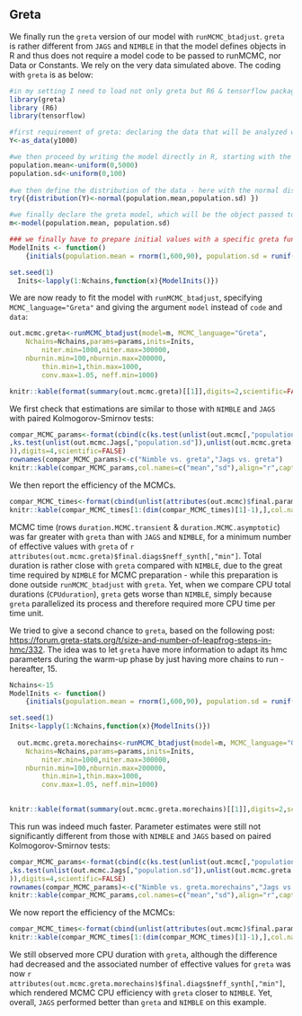 
## Greta
We finally run the `greta` version of our model with `runMCMC_btadjust`. `greta` is rather different from `JAGS` and `NIMBLE` in that the model defines objects in R and thus does not require a model code to be passed to runMCMC, nor Data or Constants. We rely on the very data simulated above. The coding with `greta` is as below:

```{r greta model preparation}
#in my setting I need to load not only greta but R6 & tensorflow packages
library(greta)
library (R6)
library(tensorflow)

#first requirement of greta: declaring the data that will be analyzed with the function as_data
Y<-as_data(y1000)

#we then proceed by writing the model directly in R, starting with the priors of the parameters using greta functions for probability distributions - here uniform()
population.mean<-uniform(0,5000)
population.sd<-uniform(0,100)
    
#we then define the distribution of the data - here with the normal distribution - by default parametrized with a standard deviation in greta:
try({distribution(Y)<-normal(population.mean,population.sd) })

#we finally declare the greta model, which will be the object passed to runMCMC_btadjust 
m<-model(population.mean, population.sd)

### we finally have to prepare initial values with a specific greta function - initials:
ModelInits <- function()
    {initials(population.mean = rnorm(1,600,90), population.sd = runif(1, 1, 30))}

set.seed(1)
  Inits<-lapply(1:Nchains,function(x){ModelInits()})

```

We are now ready to fit the model with `runMCMC_btadjust`, specifying `MCMC_language="Greta"` and giving the argument `model` instead of `code` and `data`: 

```{r greta model running with runMCMC_btadjust, cache=FALSE}
out.mcmc.greta<-runMCMC_btadjust(model=m, MCMC_language="Greta",
    Nchains=Nchains,params=params,inits=Inits,
		niter.min=1000,niter.max=300000,
    nburnin.min=100,nburnin.max=200000,
		thin.min=1,thin.max=1000,
		conv.max=1.05, neff.min=1000)


```

```{r greta model running with runMCMC_btadjust table, echo=FALSE}

knitr::kable(format(summary(out.mcmc.greta)[[1]],digits=2,scientific=FALSE),align="r",caption="Summary of the statistical parameters of the greta model:")

```


We first check that estimations are similar to those with `NIMBLE` and `JAGS` with paired Kolmogorov-Smirnov tests:

```{r Nimble-Jags-Greta comparison parameters, echo=FALSE, warning=FALSE }
compar_MCMC_params<-format(cbind(c(ks.test(unlist(out.mcmc[,"population.mean"]),unlist(out.mcmc.greta[,"population.mean"]))$p.value, ks.test(unlist(out.mcmc.Jags[,"population.mean"]),unlist(out.mcmc.greta[,"population.mean"]))$p.value),c(ks.test(unlist(out.mcmc[,"population.sd"]),unlist(out.mcmc.greta[,"population.sd"]))$p.value
,ks.test(unlist(out.mcmc.Jags[,"population.sd"]),unlist(out.mcmc.greta[,"population.sd"]))$p.value
)),digits=4,scientific=FALSE)
rownames(compar_MCMC_params)<-c("Nimble vs. greta","Jags vs. greta")
knitr::kable(compar_MCMC_params,col.names=c("mean","sd"),align="r",caption="P-values of paired Kolmogorov-Smirnov tests of output parameters of the greta model with the default NIMBLE model and the JAGS model:")

```

We then report the efficiency of the MCMCs.

```{r Nimble-Jags-Greta comparison efficiency, echo=FALSE}
compar_MCMC_times<-format(cbind(unlist(attributes(out.mcmc)$final.params),unlist(attributes(out.mcmc.Jags)$final.params),unlist(attributes(out.mcmc.greta)$final.params)),digits=4,scientific=FALSE)
knitr::kable(compar_MCMC_times[1:(dim(compar_MCMC_times)[1]-1),],col.names=c("Nimble.default","Jags","Greta"),align="r",caption="Comparison of the efficiency of the default NIMBLE, the JAGS and the greta models:")

```
MCMC time (rows `duration.MCMC.transient` & `duration.MCMC.asymptotic`) was far greater with `greta` than with `JAGS` and `NIMBLE`, for a minimum number of effective values with `greta` of `r attributes(out.mcmc.greta)$final.diags$neff_synth[,"min"]`. Total duration is rather close with `greta` compared with `NIMBLE`, due to the great time required by `NIMBLE` for MCMC preparation - while this preparation is done outside `runMCMC_btadjust` with `greta`. Yet, when we compare CPU total durations (`CPUduration`), `greta` gets worse than `NIMBLE`, simply because `greta` parallelized its process and therefore required more CPU time per time unit. 

We tried to give a second chance to `greta`, based on the following post: <https://forum.greta-stats.org/t/size-and-number-of-leapfrog-steps-in-hmc/332>. The idea was to let `greta` have more information to adapt its hmc parameters during the warm-up phase by just having more chains to run - hereafter, 15.

```{r second greta model running with runMCMC_btadjust, cache=FALSE}
Nchains<-15
ModelInits <- function()
    {initials(population.mean = rnorm(1,600,90), population.sd = runif(1, 1, 30))}

set.seed(1)
Inits<-lapply(1:Nchains,function(x){ModelInits()})
  
  out.mcmc.greta.morechains<-runMCMC_btadjust(model=m, MCMC_language="Greta",
    Nchains=Nchains,params=params,inits=Inits,
		niter.min=1000,niter.max=300000,
    nburnin.min=100,nburnin.max=200000,
		thin.min=1,thin.max=1000,
		conv.max=1.05, neff.min=1000)
  

```

```{r second greta model running with runMCMC_btadjust - inv, echo=FALSE}

knitr::kable(format(summary(out.mcmc.greta.morechains)[[1]],digits=2,scientific=FALSE),align="r",caption=paste0("Summary of the statistical parameters of the greta model with ",Nchains," chains:"))


```

This run was indeed much faster. Parameter estimates were still not significantly different from those with `NIMBLE` and `JAGS` based on paired Kolmogorov-Smirnov tests:

```{r Nimble-Jags-second Greta comparison parameters, echo=FALSE, warning=FALSE}
compar_MCMC_params<-format(cbind(c(ks.test(unlist(out.mcmc[,"population.mean"]),unlist(out.mcmc.greta.morechains[,"population.mean"]))$p.value, ks.test(unlist(out.mcmc.Jags[,"population.mean"]),unlist(out.mcmc.greta.morechains[,"population.mean"]))$p.value),c(ks.test(unlist(out.mcmc[,"population.sd"]),unlist(out.mcmc.greta.morechains[,"population.sd"]))$p.value
,ks.test(unlist(out.mcmc.Jags[,"population.sd"]),unlist(out.mcmc.greta.morechains[,"population.sd"]))$p.value
)),digits=4,scientific=FALSE)
rownames(compar_MCMC_params)<-c("Nimble vs. greta.morechains","Jags vs. greta.morechains")
knitr::kable(compar_MCMC_params,col.names=c("mean","sd"),align="r",caption="P-values of paired Kolmogorov-Smirnov tests of output parameters of the greta model with 15 chains with the default NIMBLE model and the JAGS model:")

```

We now report the efficiency of the MCMCs:

```{r Nimble-Jags-second Greta comparison efficiency, echo=FALSE}
compar_MCMC_times<-format(cbind(unlist(attributes(out.mcmc)$final.params),unlist(attributes(out.mcmc.Jags)$final.params),unlist(attributes(out.mcmc.greta.morechains)$final.params)),digits=4,scientific=FALSE)
knitr::kable(compar_MCMC_times[1:(dim(compar_MCMC_times)[1]-1),],col.names=c("Nimble.default","Jags","Greta.morechains"),align="r",caption="Comparison of the efficiency of the default NIMBLE, the JAGS and the greta.morechains models:")

```
We still observed more CPU duration with `greta`, although the difference had decreased and the associated number of effective values for `greta` was now `r attributes(out.mcmc.greta.morechains)$final.diags$neff_synth[,"min"]`, which rendered MCMC CPU efficiency with `greta` closer to `NIMBLE`. Yet, overall, `JAGS` performed better than `greta` and `NIMBLE` on this example.

